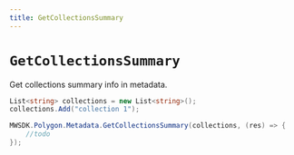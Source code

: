 ```yaml
---
title: GetCollectionsSummary
---
```


# `GetCollectionsSummary`

Get collections summary info in metadata.

```csharp
List<string> collections = new List<string>();
collections.Add("collection 1");

MWSDK.Polygon.Metadata.GetCollectionsSummary(collections, (res) => {
    //todo
});
```